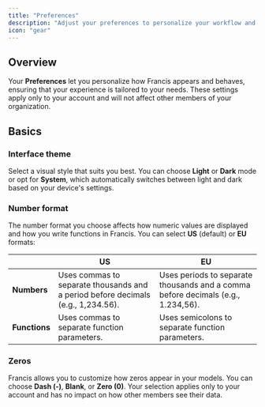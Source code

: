```yaml
---
title: "Preferences"
description: "Adjust your preferences to personalize your workflow and move faster."
icon: "gear"
---
```


## Overview

Your **Preferences** let you personalize how Francis appears and behaves, ensuring that your experience is tailored to your needs. These settings apply only to your account and will not affect other members of your organization.

## Basics

### Interface theme

Select a visual style that suits you best. You can choose **Light** or **Dark** mode or opt for **System**, which automatically switches between light and dark based on your device's settings.

### Number format

The number format you choose affects how numeric values are displayed and how you write functions in Francis. You can select **US** (default) or **EU** formats:

|               | US                                                                               | EU                                                                               |
| ------------- | -------------------------------------------------------------------------------- | -------------------------------------------------------------------------------- |
| **Numbers**   | Uses commas to separate thousands and a period before decimals (e.g., 1,234.56). | Uses periods to separate thousands and a comma before decimals (e.g., 1.234,56). |
| **Functions** | Uses commas to separate function parameters.                                     | Uses semicolons to separate function parameters.                                 |

### Zeros

Francis allows you to customize how zeros appear in your models. You can choose **Dash (-)**, **Blank**, or **Zero (0)**. Your selection applies only to your account and has no impact on how other members see their data.